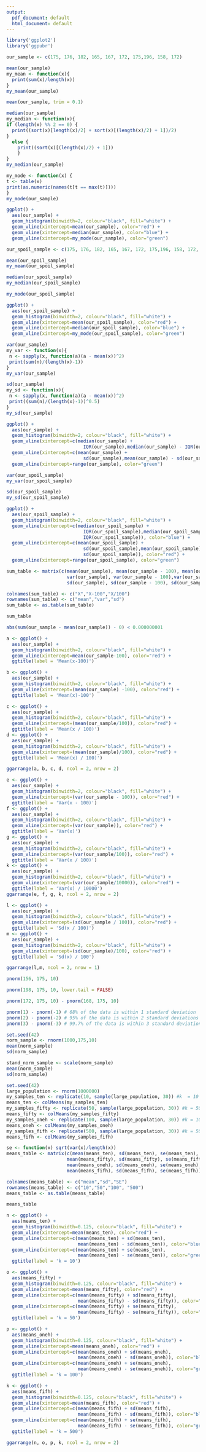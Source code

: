 ```yaml
---
output:
  pdf_document: default
  html_document: default
---
```

```r
library('ggplot2')
library('ggpubr')
```

```r
our_sample <- c(175, 176, 182, 165, 167, 172, 175,196, 158, 172)
```

\section{Measures of center}
\section{Mode, Median, Mean functions}

```r
mean(our_sample)
my_mean <- function(x){
  print(sum(x)/length(x))
}
my_mean(our_sample)
```

\textbf{mode with trimming}

```r
mean(our_sample, trim = 0.1)
```

```r
median(our_sample)
my_median <- function(x){
if (length(x) %% 2 == 0) {
  print((sort(x)[length(x)/2] + sort(x)[(length(x)/2) + 1])/2)
}
  else {
    print((sort(x)[(length(x)/2) + 1]))
    }
}
my_median(our_sample)
```

```r
my_mode <- function(x) {
t <- table(x)
print(as.numeric(names(t[t == max(t)])))
}
my_mode(our_sample)
```

\section{Histogram}

```r
ggplot() + 
  aes(our_sample) + 
  geom_histogram(binwidth=2, colour="black", fill="white") +
  geom_vline(xintercept=mean(our_sample), color="red") +
  geom_vline(xintercept=median(our_sample), color="blue") +
  geom_vline(xintercept=my_mode(our_sample), color="green")
```

\section{Sample with the outlier}

```r
our_spoil_sample <- c(175, 176, 182, 165, 167, 172, 175,196, 158, 172, 235)
```

```r
mean(our_spoil_sample)
my_mean(our_spoil_sample)
```
```r
median(our_spoil_sample)
my_median(our_spoil_sample)
```

```r
my_mode(our_spoil_sample)
```

```r
ggplot() + 
  aes(our_spoil_sample) + 
  geom_histogram(binwidth=2, colour="black", fill="white") +
  geom_vline(xintercept=mean(our_spoil_sample), color="red") +
  geom_vline(xintercept=median(our_spoil_sample), color="blue") +
  geom_vline(xintercept=my_mode(our_spoil_sample), color="green") 

```
\textbf{as median is the same as one of the mode value - there are only three lines}

\section{Measures of spread}
\section{Variance and Sd functions}
\textbf{R uses variance for unbiased estimators, I made the same}
```r
var(our_sample)
my_var <- function(x){
 n <- sapply(x, function(a)(a - mean(x))^2)
 print(sum(n)/(length(x)-1))
}
my_var(our_sample)
```
```r
sd(our_sample)
my_sd <- function(x){
 n <- sapply(x, function(a)(a - mean(x))^2)
 print((sum(n)/(length(x)-1))^0.5)
}
my_sd(our_sample)
```

\section{Histogram}

```r
ggplot() + 
  aes(our_sample) + 
  geom_histogram(binwidth=2, colour="black", fill="white") +
  geom_vline(xintercept=c(median(our_sample) + 
                            IQR(our_sample),median(our_sample) - IQR(our_sample)), color="blue") +
  geom_vline(xintercept=c(mean(our_sample) + 
                            sd(our_sample),mean(our_sample) - sd(our_sample)), color="red") +
  geom_vline(xintercept=range(our_sample), color="green")

```

\section{Sample with the outlier}

```r
var(our_spoil_sample)
my_var(our_spoil_sample)
```


```r
sd(our_spoil_sample)
my_sd(our_spoil_sample)
```

```r
ggplot() + 
  aes(our_spoil_sample) + 
  geom_histogram(binwidth=2, colour="black", fill="white") +
  geom_vline(xintercept=c(median(our_spoil_sample) + 
                            IQR(our_spoil_sample),median(our_spoil_sample) - 
                            IQR(our_spoil_sample)), color="blue") +
  geom_vline(xintercept=c(mean(our_spoil_sample) + 
                            sd(our_spoil_sample),mean(our_spoil_sample) - 
                            sd(our_spoil_sample)), color="red") +
  geom_vline(xintercept=range(our_spoil_sample), color="green")

```


\section{Check the properties for mean and sd for your sample}

```r
sum_table <- matrix(c(mean(our_sample), mean(our_sample - 100), mean(our_sample / 100), 
                      var(our_sample), var(our_sample - 100),var(our_sample / 100), 
                      sd(our_sample), sd(our_sample - 100), sd(our_sample / 100)), ncol = 3, byrow = TRUE)

colnames(sum_table) <- c("X","X-100","X/100")
rownames(sum_table) <- c("mean","var","sd")
sum_table <- as.table(sum_table)
```
```r
sum_table
```

```r
abs(sum(our_sample - mean(our_sample)) - 0) < 0.000000001
```
```r
a <- ggplot() + 
  aes(our_sample) + 
  geom_histogram(binwidth=2, colour="black", fill="white") +
  geom_vline(xintercept=mean(our_sample-100), color="red") +
  ggtitle(label = 'Mean(x-100)')

b <- ggplot() + 
  aes(our_sample) + 
  geom_histogram(binwidth=2, colour="black", fill="white") +
  geom_vline(xintercept=(mean(our_sample) -100), color="red") + 
  ggtitle(label = 'Mean(x)-100')

c <- ggplot() + 
  aes(our_sample) + 
  geom_histogram(binwidth=2, colour="black", fill="white") +
  geom_vline(xintercept=(mean(our_sample/100)), color="red") + 
  ggtitle(label = 'Mean(x / 100)')
d <- ggplot() + 
  aes(our_sample) + 
  geom_histogram(binwidth=2, colour="black", fill="white") +
  geom_vline(xintercept=(mean(our_sample)/100), color="red") + 
  ggtitle(label = 'Mean(x) / 100)')

ggarrange(a, b, c, d, ncol = 2, nrow = 2)
```

```r
e <- ggplot() + 
  aes(our_sample) + 
  geom_histogram(binwidth=2, colour="black", fill="white") +
  geom_vline(xintercept=(var(our_sample - 100)), color="red") + 
  ggtitle(label = 'Var(x - 100)')
f <- ggplot() + 
  aes(our_sample) + 
  geom_histogram(binwidth=2, colour="black", fill="white") +
  geom_vline(xintercept=(var(our_sample)), color="red") + 
  ggtitle(label = 'Var(x)')
g <- ggplot() + 
  aes(our_sample) + 
  geom_histogram(binwidth=2, colour="black", fill="white") +
  geom_vline(xintercept=(var(our_sample/100)), color="red") + 
  ggtitle(label = 'Var(x / 100)')
k <- ggplot() + 
  aes(our_sample) + 
  geom_histogram(binwidth=2, colour="black", fill="white") +
  geom_vline(xintercept=(var(our_sample/10000)), color="red") + 
  ggtitle(label = 'Var(x) / 10000')
ggarrange(e, f, g, k, ncol = 2, nrow = 2)
```

```r
l <- ggplot() + 
  aes(our_sample) + 
  geom_histogram(binwidth=2, colour="black", fill="white") +
  geom_vline(xintercept=(sd(our_sample / 100)), color="red") + 
  ggtitle(label = 'Sd(x / 100)')
m <- ggplot() + 
  aes(our_sample) + 
  geom_histogram(binwidth=2, colour="black", fill="white") +
  geom_vline(xintercept=(sd(our_sample)/100), color="red") + 
  ggtitle(label = 'Sd(x) / 100')


```
```r
ggarrange(l,m, ncol = 2, nrow = 1)
```

\section{Normal distribution}
\textbf{For the population N(175, 10) find the probability to be less than 156cm}
```r
pnorm(156, 175, 10)
```

\textbf{For the population N(175, 10) find the probability to be more than 198 cm}
```r
pnorm(198, 175, 10, lower.tail = FALSE)
```

\textbf{For the population N(175, 10) find the probability to be between 168 and 172 cm}
```r
pnorm(172, 175, 10) - pnorm(168, 175, 10)
```

\section{Standard normal distribution}
```r
pnorm(1) - pnorm(-1) # 68% of the data is within 1 standard deviation 
pnorm(2) - pnorm(-2) # 95% of the data is within 2 standard deviations
pnorm(3) - pnorm(-3) # 99.7% of the data is within 3 standard deviations
```
\section{Generate sample using rnorm() from N(175, 10), find mean and sd}

```r
set.seed(42)
norm_sample <- rnorm(1000,175,10)
mean(norm_sample)
sd(norm_sample)
```

\section{Standardize}

```r
stand_norm_sample <- scale(norm_sample)
mean(norm_sample)
sd(norm_sample)
```

\section{Central Limit Theorem}
 
```r
set.seed(42)
large_population <- rnorm(1000000)
my_samples_ten <- replicate(10, sample(large_population, 30)) #k  = 10
means_ten <- colMeans(my_samples_ten)
my_samples_fifty <- replicate(50, sample(large_population, 30)) #k = 50
means_fifty <- colMeans(my_samples_fifty)
my_samples_oneh <- replicate(100, sample(large_population, 30)) #k = 100
means_oneh <- colMeans(my_samples_oneh)
my_samples_fifh <- replicate(500, sample(large_population, 30)) #k = 500
means_fifh <- colMeans(my_samples_fifh)

se <- function(x) sqrt(var(x)/length(x))
means_table <- matrix(c(mean(means_ten), sd(means_ten), se(means_ten), 
                      mean(means_fifty), sd(means_fifty), se(means_fifty), 
                      mean(means_oneh), sd(means_oneh), se(means_oneh),
                      mean(means_fifh), sd(means_fifh), se(means_fifh)), ncol = 3, byrow = TRUE)

colnames(means_table) <- c("mean","sd","SE")
rownames(means_table) <- c("10","50","100", "500")
means_table <- as.table(means_table)
```
```r
means_table
```


```r
n <- ggplot() + 
  aes(means_ten) + 
  geom_histogram(binwidth=0.125, colour="black", fill="white") +
  geom_vline(xintercept=mean(means_ten), color="red") +
  geom_vline(xintercept=c(mean(means_ten) + sd(means_ten), 
                          mean(means_ten) - sd(means_ten)), color="blue") +
  geom_vline(xintercept=c(mean(means_ten) + se(means_ten), 
                          mean(means_ten) - se(means_ten)), color="green") +
  ggtitle(label = 'k = 10')

o <- ggplot() + 
  aes(means_fifty) + 
  geom_histogram(binwidth=0.125, colour="black", fill="white") +
  geom_vline(xintercept=mean(means_fifty), color="red") +
  geom_vline(xintercept=c(mean(means_fifty) + sd(means_fifty), 
                          mean(means_fifty) - sd(means_fifty)), color="blue") +
  geom_vline(xintercept=c(mean(means_fifty) + se(means_fifty),
                          mean(means_fifty) - se(means_fifty)), color="green") +
  ggtitle(label = 'k = 50')

p <- ggplot() + 
  aes(means_oneh) + 
  geom_histogram(binwidth=0.125, colour="black", fill="white") +
  geom_vline(xintercept=mean(means_oneh), color="red") +
  geom_vline(xintercept=c(mean(means_oneh) + sd(means_oneh), 
                          mean(means_oneh) - sd(means_oneh)), color="blue") +
  geom_vline(xintercept=c(mean(means_oneh) + se(means_oneh),
                          mean(means_oneh) - se(means_oneh)), color="green") +
  ggtitle(label = 'k = 100')

k <- ggplot() + 
  aes(means_fifh) + 
  geom_histogram(binwidth=0.125, colour="black", fill="white") +
  geom_vline(xintercept=mean(means_fifh), color="red") +
  geom_vline(xintercept=c(mean(means_fifh) + sd(means_fifh), 
                          mean(means_fifh) - sd(means_fifh)), color="blue") +
  geom_vline(xintercept=c(mean(means_fifh) + se(means_fifh),
                          mean(means_fifh) - se(means_fifh)), color="green") +
  ggtitle(label = 'k = 500')

ggarrange(n, o, p, k, ncol = 2, nrow = 2)
```

